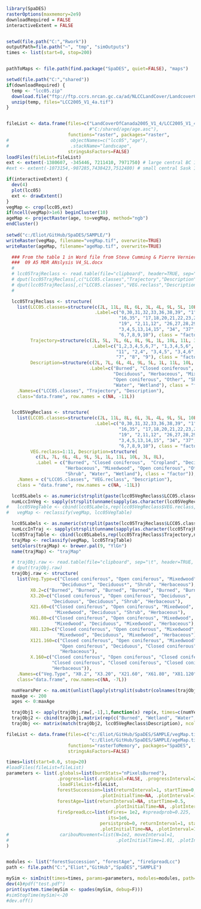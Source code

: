 
```r
library(SpaDES)
rasterOptions(maxmemory=2e9)
downloadRequired = FALSE
interactiveExtent = FALSE


setwd(file.path("C:","Rwork"))
outputPath=file.path("~", "tmp", "simOutputs")
times <- list(start=0, stop=200)


pathToMaps <- file.path(find.package("SpaDES", quiet=FALSE), "maps")

setwd(file.path("C:","shared"))
if(downloadRequired) {
  temp <- "lcc05.zip"
  download.file("ftp://ftp.ccrs.nrcan.gc.ca/ad/NLCCLandCover/LandcoverCanada2005_250m/LandCoverOfCanada2005_V1_4.zip",temp, mode="wb")
  unzip(temp, files="LCC2005_V1_4a.tif")
}


fileList <- data.frame(files=c("LandCoverOfCanada2005_V1_4/LCC2005_V1_4a.tif"),
                               #"C:/shared/age/age.asc"),
                       functions="raster", packages="raster",
#                       objectNames=c("lcc05","age"),
#                       .stackName="landscape",
                       stringsAsFactors=FALSE)
loadFiles(fileList=fileList)
ext <- extent(-1380607, -345446, 7211410, 7971750) # large central BC 12Million
#ext <- extent(-1073154,-987285,7438423,7512480) # small central Sask 100 Thousand

if(interactiveExtent) {
  dev(4)
  plot(lcc05)
  ext <- drawExtent()
}
vegMap <- crop(lcc05,ext)
if(ncell(vegMap)>1e6) beginCluster(10)
ageMap <- projectRaster(age, to=vegMap, method="ngb")
endCluster()
                                   
setwd("c:/Eliot/GitHub/SpaDES/SAMPLE/")
writeRaster(vegMap, filename="vegMap.tif", overwrite=TRUE)
writeRaster(ageMap, filename="ageMap.tif", overwrite=TRUE)
```


```r
  ### From the table 1 in Word file from Steve Cumming & Pierre Vernier, June 6, 2014
  ###  09 A5 MDR ANslysis V4_SL.docx
  #
  # lcc05TrajReclass <- read.table(file="clipboard", header=TRUE, sep="\t")
  # dput(lcc05TrajReclass[,c("LCC05.classes","Trajectory","Description")])
  # dput(lcc05TrajReclass[,c("LCC05.classes","VEG.reclass","Description")])
  #

  lcc05TrajReclass <- structure(
    list(LCC05.classes=structure(c(2L, 11L, 8L, 6L, 3L, 4L, 9L, 5L, 10L, 7L, 1L),
                                 .Label=c("0,30,31,32,33,36,38,39", "1",
                                          "16,35", "17,18,20,21,22,23,24,25",
                                          "19", "2,11,12", "26,27,28,29",
                                          "3,4,5,13,14,15", "34", "37",
                                          "6,7,8,9,10"), class = "factor"),
         Trajectory=structure(c(2L, 5L, 7L, 6L, 8L, 9L, 1L, 10L, 11L, 3L, 4L),
                                .Label=c("1,2,3,4,5,6,7", "1,3,4,5,6", "10",
                                         "11", "2,4", "3,4,5", "3,4,6", "6",
                                         "7", "8", "9"), class = "factor"),
         Description=structure(c(2L, 7L, 6L, 4L, 9L, 5L, 1L, 11L, 10L, 3L, 8L),
                               .Label=c("Burned", "Closed coniferous", "Cropland",
                                        "Deciduous", "Herbaceous", "Mixedwood",
                                        "Open coniferous", "Other", "Shrub",
                                        "Water", "Wetland"), class = "factor")),
    .Names=c("LCC05.classes", "Trajectory", "Description"),
    class="data.frame", row.names = c(NA, -11L))


  lcc05VegReclass <- structure(
    list(LCC05.classes=structure(c(2L, 11L, 8L, 6L, 3L, 4L, 9L, 5L, 10L, 7L, 1L),
                                 .Label=c("0,30,31,32,33,36,38,39", "1",
                                          "16,35", "17,18,20,21,22,23,24,25",
                                          "19", "2,11,12", "26,27,28,29",
                                          "3,4,5,13,14,15", "34", "37",
                                          "6,7,8,9,10"), class = "factor"),
         VEG.reclass=1:11, Description=structure(
           c(2L, 7L, 6L, 4L, 9L, 5L, 1L, 11L, 10L, 3L, 8L),
           .Label = c("Burned", "Closed coniferous",  "Cropland", "Deciduous",
                      "Herbaceous", "Mixedwood", "Open coniferous", "Other",
                      "Shrub", "Water", "Wetland"), class = "factor")),
    .Names = c("LCC05.classes", "VEG.reclass", "Description"),
    class = "data.frame", row.names = c(NA, -11L))

  lcc05Labels <- as.numeric(strsplit(paste(lcc05VegReclass$LCC05.classes, collapse=","),",")[[1]])
  numLccInVeg <- sapply(strsplit(unname(sapply(as.character(lcc05VegReclass$LCC05.classes), function(x) x)), ","), length)
#   lcc05VegTable <- cbind(lcc05Labels,rep(lcc05VegReclass$VEG.reclass,numLccInVeg))
#   vegMap <- reclassify(vegMap, lcc05VegTable)

  lcc05Labels <- as.numeric(strsplit(paste(lcc05TrajReclass$LCC05.classes, collapse=","), ",")[[1]])
  numLccInTraj <- sapply(strsplit(unname(sapply(as.character(lcc05TrajReclass$LCC05.classes), function(x) x)), ","), length)
  lcc05TrajTable <- cbind(lcc05Labels,rep(lcc05TrajReclass$Trajectory,numLccInTraj))
  trajMap <- reclassify(vegMap, lcc05TrajTable)
  setColors(trajMap) <- brewer.pal(9, "YlGn")
  name(trajMap) <- "trajMap"

  # trajObj.raw <- read.table(file="clipboard", sep="\t", header=TRUE, stringsAsFactors=FALSE)
  # dput(trajObj.raw)
  trajObj.raw <- structure(
    list(Veg.Type=c("Closed coniferous", "Open coniferous", "Mixedwood",
                    "Deciduous*", "Deciduous*", "Shrub", "Herbaceous"),
         X0.2=c("Burned", "Burned", "Burned", "Burned", "Burned", "Burned", "Burned"),
         X3.20=c("Closed coniferous", "Open coniferous", "Deciduous",
                 "Deciduous", "Deciduous", "Shrub", "Herbaceous"),
         X21.60=c("Closed coniferous", "Open coniferous", "Mixedwood",
                  "Mixedwood", "Deciduous", "Shrub", "Herbaceous"),
         X61.80=c("Closed coniferous", "Open coniferous", "Mixedwood",
                  "Mixedwood", "Deciduous", "Mixedwood", "Herbaceous"),
         X81.120=c("Closed coniferous", "Open coniferous", "Mixedwood",
                   "Mixedwood", "Deciduous", "Mixedwood", "Herbaceous"),
         X121.160=c("Closed coniferous", "Open coniferous", "Mixedwood",
                    "Open coniferous", "Deciduous", "Closed coniferous",
                    "Herbaceous"),
         X.160=c("Closed coniferous", "Open coniferous", "Closed coniferous",
                 "Closed coniferous", "Closed coniferous", "Closed coniferous",
                 "Herbaceous")),
    .Names=c("Veg.Type", "X0.2", "X3.20", "X21.60", "X61.80", "X81.120", "X121.160", "X.160"),
    class="data.frame", row.names=c(NA, -7L))

  numYearsPer <- na.omit(unlist(lapply(strsplit(substr(colnames(trajObj.raw),2,9),"\\."), function(x) diff(as.numeric(x))))+1)
  maxAge <- 200
  ages <- 0:maxAge

  trajObj1 <- apply(trajObj.raw[,-1],1,function(x) rep(x, times=c(numYearsPer, maxAge+1-sum(numYearsPer))))
  trajObj2 <- cbind(trajObj1,matrix(rep(c("Burned", "Wetland", "Water", "Cropland"), each=maxAge+1), ncol=4))
  trajObj <<- matrix(match(trajObj2, lcc05VegReclass$Description), ncol=11)

```

```r
fileList <- data.frame(files=c("c:/Eliot/GitHub/SpaDES/SAMPLE/vegMap.tif",
                               "c:/Eliot/GitHub/SpaDES/SAMPLE/ageMap.tif"),#
                       functions="rasterToMemory", packages="SpaDES",
                       stringsAsFactors=FALSE)

times=list(start=0.0, stop=20)
#loadFiles(fileList=fileList)
parameters <- list(.globals=list(burnStats="nPixelsBurned"),
                   .progress=list(.graphical=FALSE, .progressInterval=2),
                   .loadFileList=fileList,
                   forestSuccession=list(returnInterval=1, startTime=0,
                                   .plotInitialTime=NA, .plotInterval=1),
                   forestAge=list(returnInterval=NA, startTime=0.5,
                                        .plotInitialTime=NA, .plotInterval=1),
                   fireSpreadLcc=list(nFires= 1e2, #spreadprob=0.225,
                                      its=1e6,
                                   persistprob=0, returnInterval=1, startTime=0,
                                   .plotInitialTime=NA, .plotInterval=1)
#                   caribouMovement=list(N=1e2, moveInterval=1,
#                                        .plotInitialTime=1.01, .plotInterval=1)
)


modules <- list("forestSuccession", "forestAge", "fireSpreadLcc")
path <- file.path("C:","Eliot","GitHub","SpaDES","SAMPLE")
```

```r
mySim <- simInit(times=times, params=parameters, modules=modules, path=path)
dev(4)#pdf("test.pdf")
print(system.time(mySim <- spades(mySim, debug=F)))
#simStopTime(mySim)<-20
#dev.off()
```
